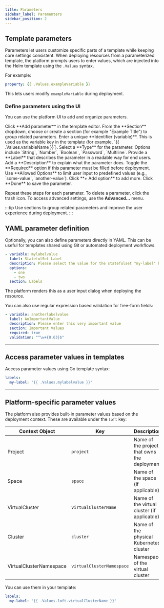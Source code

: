 ```yaml
---
title: Parameters
sidebar_label: Paramenters
sidebar_position: 2
---
```



## Template parameters

Parameters let users customize specific parts of a template while keeping core settings consistent. When deploying resources from a parameterized template, the platform prompts users to enter values, which are injected into the Helm template using the `.Values` syntax.

For example:

```yaml
property: {{ .Values.exampleVariable }}
```

This lets users modify `exampleVariable` during deployment.

<!-- vale off -->

### Define parameters using the UI

You can use the platform UI to add and organize parameters.

<Flow id="ui-template-parameters">
  <Step>
  Click **Add parameter** in the template editor.
  </Step>
  <Step>
  From the **Section** dropdown, choose or create a section (for example "Example Title") to group related parameters.
  </Step>
  <Step>
  Enter a unique **Identifier (variable)**. This is used as the variable key in the template (for example, `{{ .Values.variableName }}`).
  </Step>
  <Step>
  Select a **Type** for the parameter. Options include `String`, `Number`, `Boolean`, `Password`, `Multiline`.
  </Step>
  <Step>
  Provide a **Label** that describes the parameter in a readable way for end users.
  </Step>
  <Step>
  Add a **Description** to explain what the parameter does.
  </Step>
  <Step>
  Toggle the **Required** option if this parameter must be filled before deployment.
  </Step>
  <Step>
  Use **Allowed Options** to limit user input to predefined values (e.g., `some-value`, `another-value`). Click **+ Add option** to add more.
  </Step>
  <Step>
  Click **Done** to save the parameter.
  </Step>
</Flow>

Repeat these steps for each parameter. To delete a parameter, click the trash icon. To access advanced settings, use the **Advanced...** menu.

:::tip
Use sections to group related parameters and improve the user experience during deployment.
:::


## YAML parameter definition

Optionally, you can also define parameters directly in YAML. This can be useful for templates shared using Git or automated deployment workflows.

```yaml title="dialog box for user input"
- variable: mylabelvalue
  label: StatefulSet Label
  description: Please select the value for the statefulset "my-label" key
  options:
    - one
    - two
  section: Labels
```

The platform renders this as a user input dialog when deploying the resource.

You can also use regular expression based validation for free-form fields:

```yaml title="Free-form text field"
- variable: anotherlabelvalue
  label: AnImportantValue
  description: Please enter this very important value
  section: Important Values
  required: true
  validation: "^\w+{8,63}$"
```

---

## Access parameter values in templates

Access parameter values using Go template syntax:

```yaml title="accessing parameter values"
labels:
  my-label: "{{ .Values.mylabelvalue }}"
```

---

## Platform-specific parameter values

The platform also provides built-in parameter values based on the deployment context. These are available under the `loft` key:

| Context Object          | Key                       | Description                                  |
| ----------------------- | ------------------------- | -------------------------------------------- |
| Project                 | `project`                 | Name of the project that owns the deployment |
| Space                   | `space`                   | Name of the space (if applicable)            |
| VirtualCluster          | `virtualClusterName`      | Name of the virtual cluster (if applicable)  |
| Cluster                 | `cluster`                 | Name of the physical Kubernetes cluster      |
| VirtualClusterNamespace | `virtualClusterNamespace` | Namespace of the virtual cluster             |

You can use them in your template:

```yaml title="Accessing platform parameters"
labels:
  my-label: "{{ .Values.loft.virtualClusterName }}"
```
